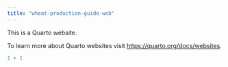 ```yaml
---
title: "wheat-production-guide-web"
---
```


This is a Quarto website.

To learn more about Quarto websites visit <https://quarto.org/docs/websites>.

```r
1 + 1
```
